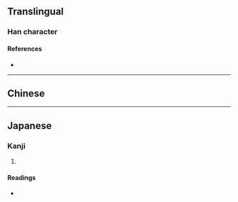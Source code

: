 {{also|劊}}
{{character info}}
==Translingual==

===Han character===
{{Han char|rn=18|rad=刀|as=06|sn=8|four=|canj=OILN|ids=⿰会刂}}

====References====
* {{Han ref|kx=0139.251|dkj=01988|dj=0317.030|hdz=10336.060|uh=523D|ud=21053}}

----

==Chinese==
{{zh-see|劊}}

----

==Japanese==

===Kanji===
{{ja-kanji|grade=|rs=刀06|kyu=劊}}

# {{lb|ja|extended shinjitai}} {{alternative form of|ja|劊}}

====Readings====
* {{ja-readings|on=[[かい]] (kai), [[け]] (ke), [[かつ]] (katsu)|kun=[[たつ]] (tatsu)}}